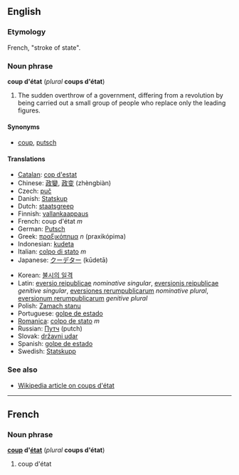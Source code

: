 ==English==
===Etymology===
French, "stroke of state".
===Noun phrase===
'''coup d'état''' (''plural'' '''coups d'état''')
#The sudden overthrow of a government, differing from a revolution by being carried out a small group of people who replace only the leading figures.
{{seeCites}}
====Synonyms====
*[[coup]], [[putsch]]

====Translations====
{{top}}
*[[Catalan]]: [[cop d'estat]]
*Chinese: [[政變]], [[政变]] (zhèngbiàn)
*Czech: [[puč]]
*Danish: [[Statskup]]
*Dutch: [[staatsgreep]]
*Finnish: [[vallankaappaus]]
*French: coup d'état ''m''
*German: [[Putsch]]
*Greek: [[πραξικόπημα]] ''n'' (praxikópima)
*Indonesian: [[kudeta]]
*Italian: [[colpo di stato]] ''m''
*Japanese: [[クーデター]] (kūdetā)
{{mid}}
*Korean: [[불시의 일격]]
*Latin: [[eversio reipublicae]] ''nominative singular'', [[eversionis reipublicae]] ''genitive singular'', [[eversiones rerumpublicarum]] ''nominative plural'', [[eversionum rerumpublicarum]] ''genitive plural''
*Polish: [[Zamach stanu]]
*Portuguese: [[golpe de estado]]
*[[Romanica]]: [[colpo de stato]] ''m''
*Russian: [[Путч]] (putch)
*Slovak: [[državni udar]]
*Spanish: [[golpe de estado]]
*Swedish: [[Statskupp]]
{{bottom}}

===See also===
*[[w:Coup d'état|Wikipedia article on coups d'état]]

----

==French==
===Noun phrase===
'''[[coup]] d'[[état]]''' (''plural'' '''coups d'état''')

#coup d'état
